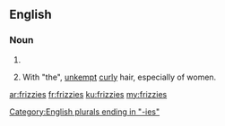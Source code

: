 ==English==

===Noun===
{{head|en|plural}}

# {{plural of|frizzy|lang=en}}
# {{context|colloquial|lang=en}} With "the", [[unkempt]] [[curly]] hair, especially of women.

[[Category:English plurals ending in "-ies"]]

[[ar:frizzies]]
[[fr:frizzies]]
[[ku:frizzies]]
[[my:frizzies]]